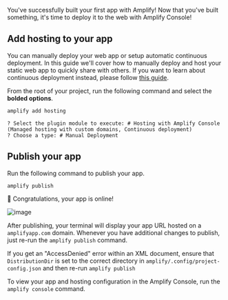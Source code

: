 You've successfully built your first app with Amplify! Now that you've built something, it's time to deploy it to the web with Amplify Console!

## Add hosting to your app
You can manually deploy your web app or setup automatic continuous deployment. In this guide we'll cover how to manually deploy and host your static web app to quickly share with others. If you want to learn about continuous deployment instead, please follow [this guide](https://docs.aws.amazon.com/amplify/latest/userguide/multi-environments.html#standard).

From the root of your project, run the following command and select the **bolded options**. 
```bash
amplify add hosting
```

```console
? Select the plugin module to execute: # Hosting with Amplify Console (Managed hosting with custom domains, Continuous deployment)
? Choose a type: # Manual Deployment
```

## Publish your app

Run the following command to publish your app.

```bash
amplify publish
```

👏 Congratulations, your app is online!

![image](/images/browser-published.png) 

After publishing, your terminal will display your app URL hosted on a `amplifyapp.com` domain. Whenever you have additional changes to publish, just re-run the `amplify publish` command. 

If you get an "AccessDenied" error within an XML document, ensure that `DistributionDir` is set to the correct directory in `amplify/.config/project-config.json` and then re-run `amplify publish`

To view your app and hosting configuration in the Amplify Console, run the `amplify console` command.
